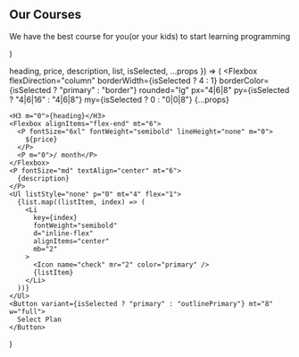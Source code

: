   <Section py="8|12|16|24" {...props}>
    <Container>
      <Flexbox flexDirection="column" textAlign="center">
        <H2 m="0">Our Courses</H2>
        <P fontSize="xl|2xl" mt="2" textAlign="center">
          We have the best course for you(or your kids) to start learning programming
        </P>
      </Flexbox>
      <Grid col="1|2|3" mt="4|6|8" gap="4|6|0">
        <PricingItem
          heading="Beginner"
          description="Programming basics and Arcade game development"
          price="120"
          list={[
            "10+ session included",
            "Python/Lua language",
            "Arcade and Love2d game dev",
            "9+ yo required",
            "6 months long at most"
          ]}
          roundedRight="null|null|none"
          borderRight="null|null|none"
        />
        <PricingItem
          heading="Advanced"
          description="Game development with Godot game engine"
          price="200"
          list={[
            "10+ session included",
            "GDScript & Godot IDE",
            "Arcade/Platformer game dev",
            "12+ yo required",
            "6 months long at most"
          ]}
          isSelected
        />
        <PricingItem
          heading="Professional"
          description="Design/Implement/Publish your 1st professional game"
          price="300"
          list={[
            "10+ session included",
            "Design Pattern/Structure",
            "2D/2.5D game dev & publish",
            "18+ yo required",
            "6 months long at most"
          ]}
          roundedLeft="null|null|none"
          borderLeft="null|null|none"
        />
      </Grid>
    </Container>
  </Section>
)

  heading,
  price,
  description,
  list,
  isSelected,
  ...props
}) => (
  <Flexbox
    flexDirection="column"
    borderWidth={isSelected ? 4 : 1}
    borderColor={isSelected ? "primary" : "border"}
    rounded="lg"
    px="4|6|8"
    py={isSelected ? "4|6|16" : "4|6|8"}
    my={isSelected ? 0 : "0|0|8"}
    {...props}
  >
    <H3 m="0">{heading}</H3>
    <Flexbox alignItems="flex-end" mt="6">
      <P fontSize="6xl" fontWeight="semibold" lineHeight="none" m="0">
        ${price}
      </P>
      <P m="0">/ month</P>
    </Flexbox>
    <P fontSize="md" textAlign="center" mt="6">
      {description}
    </P>
    <Ul listStyle="none" p="0" mt="4" flex="1">
      {list.map((listItem, index) => (
        <Li
          key={index}
          fontWeight="semibold"
          d="inline-flex"
          alignItems="center"
          mb="2"
        >
          <Icon name="check" mr="2" color="primary" />
          {listItem}
        </Li>
      ))}
    </Ul>
    <Button variant={isSelected ? "primary" : "outlinePrimary"} mt="8" w="full">
      Select Plan
    </Button>
  </Flexbox>
)